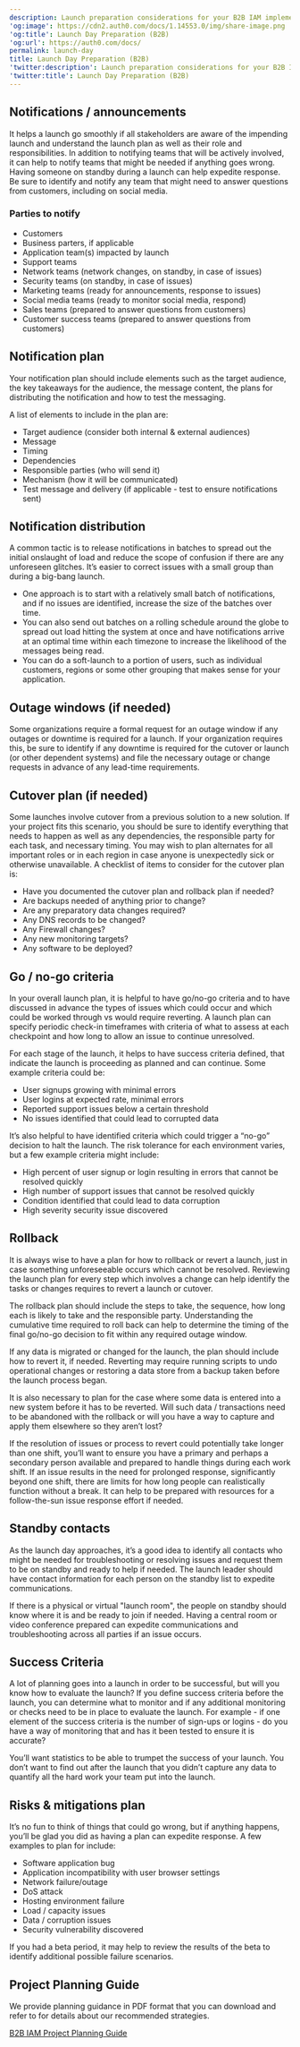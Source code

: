 ```yaml
---
description: Launch preparation considerations for your B2B IAM implementation.
'og:image': https://cdn2.auth0.com/docs/1.14553.0/img/share-image.png
'og:title': Launch Day Preparation (B2B)
'og:url': https://auth0.com/docs/
permalink: launch-day
title: Launch Day Preparation (B2B)
'twitter:description': Launch preparation considerations for your B2B IAM implementation.
'twitter:title': Launch Day Preparation (B2B)
---
```

## Notifications / announcements

It helps a launch go smoothly if all stakeholders are aware of the impending launch and understand the launch plan as well as their role and responsibilities. In addition to notifying teams that will be actively involved, it can help to notify teams that might be needed if anything goes wrong. Having someone on standby during a launch can help expedite response. Be sure to identify and notify any team that might need to answer questions from customers, including on social media.

### Parties to notify

* Customers
* Business parters, if applicable
* Application team(s) impacted by launch
* Support teams
* Network teams (network changes, on standby, in case of issues)
* Security teams (on standby, in case of issues)
* Marketing teams (ready for announcements, response to issues)
* Social media teams (ready to monitor social media, respond)
* Sales teams (prepared to answer questions from customers)
* Customer success teams (prepared to answer questions from customers)

## Notification plan

Your notification plan should include elements such as the target <Tooltip tip="Audience: Unique identifier of the audience for an issued token. Named aud in a token, its value contains the ID of either an application (Client ID) for an ID Token or an API (API Identifier) for an Access Token." cta="View Glossary" href="/docs/glossary?term=audience">audience</Tooltip>, the key takeaways for the audience, the message content, the plans for distributing the notification and how to test the messaging.

A list of elements to include in the plan are:

* Target audience (consider both internal & external audiences)
* Message
* Timing
* Dependencies
* Responsible parties (who will send it)
* Mechanism (how it will be communicated)
* Test message and delivery (if applicable - test to ensure notifications sent)

## Notification distribution

A common tactic is to release notifications in batches to spread out the initial onslaught of load and reduce the scope of confusion if there are any unforeseen glitches. It’s easier to correct issues with a small group than during a big-bang launch.

* One approach is to start with a relatively small batch of notifications, and if no issues are identified, increase the size of the batches over time.
* You can also send out batches on a rolling schedule around the globe to spread out load hitting the system at once and have notifications arrive at an optimal time within each timezone to increase the likelihood of the messages being read.
* You can do a soft-launch to a portion of users, such as individual customers, regions or some other grouping that makes sense for your application.

## Outage windows (if needed)

Some organizations require a formal request for an outage window if any outages or downtime is required for a launch. If your organization requires this, be sure to identify if any downtime is required for the cutover or launch (or other dependent systems) and file the necessary outage or change requests in advance of any lead-time requirements.

## Cutover plan (if needed)

Some launches involve cutover from a previous solution to a new solution. If your project fits this scenario, you should be sure to identify everything that needs to happen as well as any dependencies, the responsible party for each task, and necessary timing. You may wish to plan alternates for all important roles or in each region in case anyone is unexpectedly sick or otherwise unavailable. A checklist of items to consider for the cutover plan is:

* Have you documented the cutover plan and rollback plan if needed?
* Are backups needed of anything prior to change?
* Are any preparatory data changes required?
* Any DNS records to be changed?
* Any Firewall changes?
* Any new monitoring targets?
* Any software to be deployed?

## Go / no-go criteria

In your overall launch plan, it is helpful to have go/no-go criteria and to have discussed in advance the types of issues which could occur and which could be worked through vs would require reverting. A launch plan can specify periodic check-in timeframes with criteria of what to assess at each checkpoint and how long to allow an issue to continue unresolved.

For each stage of the launch, it helps to have success criteria defined, that indicate the launch is proceeding as planned and can continue. Some example criteria could be:

* User signups growing with minimal errors
* User logins at expected rate, minimal errors
* Reported support issues below a certain threshold
* No issues identified that could lead to corrupted data

It’s also helpful to have identified criteria which could trigger a “no-go” decision to halt the launch. The risk tolerance for each environment varies, but a few example criteria might include:

* High percent of user signup or login resulting in errors that cannot be resolved quickly
* High number of support issues that cannot be resolved quickly
* Condition identified that could lead to data corruption
* High severity security issue discovered

## Rollback

It is always wise to have a plan for how to rollback or revert a launch, just in case something unforeseeable occurs which cannot be resolved. Reviewing the launch plan for every step which involves a change can help identify the tasks or changes requires to revert a launch or cutover.

The rollback plan should include the steps to take, the sequence, how long each is likely to take and the responsible party. Understanding the cumulative time required to roll back can help to determine the timing of the final go/no-go decision to fit within any required outage window.

If any data is migrated or changed for the launch, the plan should include how to revert it, if needed. Reverting may require running scripts to undo operational changes or restoring a data store from a backup taken before the launch process began.

It is also necessary to plan for the case where some data is entered into a new system before it has to be reverted. Will such data / transactions need to be abandoned with the rollback or will you have a way to capture and apply them elsewhere so they aren’t lost?

If the resolution of issues or process to revert could potentially take longer than one shift, you’ll want to ensure you have a primary and perhaps a secondary person available and prepared to handle things during each work shift. If an issue results in the need for prolonged response, significantly beyond one shift, there are limits for how long people can realistically function without a break. It can help to be prepared with resources for a follow-the-sun issue response effort if needed.

## Standby contacts

As the launch day approaches, it’s a good idea to identify all contacts who might be needed for troubleshooting or resolving issues and request them to be on standby and ready to help if needed. The launch leader should have contact information for each person on the standby list to expedite communications.

If there is a physical or virtual "launch room", the people on standby should know where it is and be ready to join if needed. Having a central room or video conference prepared can expedite communications and troubleshooting across all parties if an issue occurs.

## Success Criteria

A lot of planning goes into a launch in order to be successful, but will you know how to evaluate the launch? If you define success criteria before the launch, you can determine what to monitor and if any additional monitoring or checks need to be in place to evaluate the launch. For example - if one element of the success criteria is the number of sign-ups or logins - do you have a way of monitoring that and has it been tested to ensure it is accurate?

You’ll want statistics to be able to trumpet the success of your launch. You don’t want to find out after the launch that you didn’t capture any data to quantify all the hard work your team put into the launch.

## Risks & mitigations plan

It’s no fun to think of things that could go wrong, but if anything happens, you’ll be glad you did as having a plan can expedite response. A few examples to plan for include:

* Software application bug
* Application incompatibility with user browser settings
* Network failure/outage
* DoS attack
* Hosting environment failure
* Load / capacity issues
* Data / corruption issues
* Security vulnerability discovered

If you had a beta period, it may help to review the results of the beta to identify additional possible failure scenarios.

## Project Planning Guide

We provide planning guidance in PDF format that you can download and refer to for details about our recommended strategies.

[B2B IAM Project Planning Guide](https://assets.ctfassets.net/cdy7uua7fh8z/63F0WOPJdVzsPMxV1Xvp8x/7a329487c5e890d8e820f6a48983b46a/B2B_Project_Planning.pdf)